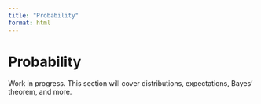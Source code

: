 ```yaml
---
title: "Probability"
format: html
---
```


# Probability

Work in progress. This section will cover distributions, expectations, Bayes' theorem, and more.